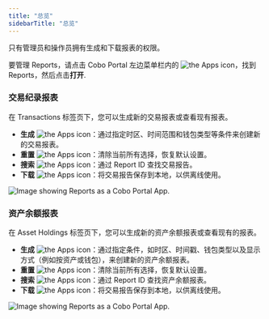 ```yaml
---
title: "总览"
sidebarTitle: "总览"
---
```


只有管理员和操作员拥有生成和下载报表的权限。

要管理 Reports，请点击 Cobo Portal 左边菜单栏内的 <img src="/en/images/portal-apps/reports/apps.svg" className="icon" alt="the Apps icon"/>，找到 Reports，然后点击**打开**.

### 交易纪录报表

在 Transactions 标签页下，您可以生成新的交易报表或查看现有报表。

- **生成** <img src="/cn/images/portal-apps/reports/generate.svg" className="icon" alt="the Apps icon"/>：通过指定时区、时间范围和钱包类型等条件来创建新的交易报表。
- **重置** <img src="/cn/images/portal-apps/reports/reset.svg" className="icon" alt="the Apps icon"/>：清除当前所有选择，恢复默认设置。
- **搜索** <img src="/cn/images/portal-apps/reports/search.svg" className="icon" alt="the Apps icon"/>：通过 Report ID 查找交易报告。
- **下载** <img src="/cn/images/portal-apps/reports/download.svg" className="icon" alt="the Apps icon"/>：将交易报告保存到本地，以供离线使用。

<img src="/cn/images/portal-apps/reports/1.png" className="full_screen" alt="Image showing Reports as a Cobo Portal App."/>

### 资产余额报表

在 Asset Holdings 标签页下，您可以生成新的资产余额报表或查看现有的报表。

- **生成** <img src="/cn/images/portal-apps/reports/generate.svg" className="icon" alt="the Apps icon"/>：通过指定条件，如时区、时间戳、钱包类型以及显示方式（例如按资产或钱包），来创建新的资产余额报表。
- **重置** <img src="/cn/images/portal-apps/reports/reset.svg" className="icon" alt="the Apps icon"/>：清除当前所有选择，恢复默认设置。
- **搜索** <img src="/cn/images/portal-apps/reports/search.svg" className="icon" alt="the Apps icon"/>：通过 Report ID 查找资产余额报表。
- **下载** <img src="/cn/images/portal-apps/reports/download.svg" className="icon" alt="the Apps icon"/>：将交易报告保存到本地，以供离线使用。

<img src="/cn/images/portal-apps/reports/2.png" className="full_screen" alt="Image showing Reports as a Cobo Portal App."/>
